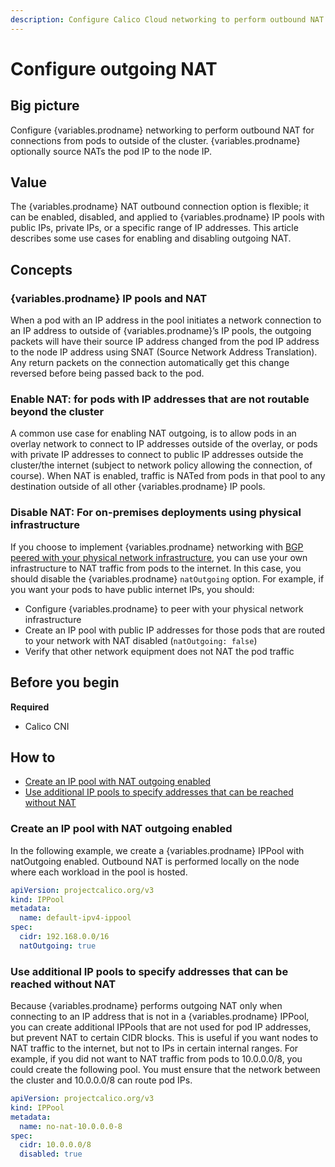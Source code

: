 ```yaml
---
description: Configure Calico Cloud networking to perform outbound NAT for connections from pods to outside of the cluster.
---
```



# Configure outgoing NAT

## Big picture

Configure {variables.prodname} networking to perform outbound NAT for connections from pods to outside of the cluster. {variables.prodname} optionally source NATs the pod IP to the node IP.

## Value

The {variables.prodname} NAT outbound connection option is flexible; it can be enabled, disabled, and applied to {variables.prodname} IP pools with public IPs, private IPs, or a specific range of IP addresses. This article describes some use cases for enabling and disabling outgoing NAT.

## Concepts

### {variables.prodname} IP pools and NAT

When a pod with an IP address in the pool initiates a network connection to an IP address to outside of {variables.prodname}’s IP pools, the outgoing packets will have their source IP address changed from the pod IP address to the node IP address using SNAT (Source Network Address Translation). Any return packets on the connection automatically get this change reversed before being passed back to the pod.

### Enable NAT: for pods with IP addresses that are not routable beyond the cluster

A common use case for enabling NAT outgoing, is to allow pods in an overlay network to connect to IP addresses outside of the overlay, or pods with private IP addresses to connect to public IP addresses outside the cluster/the internet (subject to network policy allowing the connection, of course). When NAT is enabled, traffic is NATed from pods in that pool to any destination outside of all other {variables.prodname} IP pools.

### Disable NAT: For on-premises deployments using physical infrastructure

If you choose to implement {variables.prodname} networking with [BGP peered with your physical network infrastructure](bgp.mdx), you can use your own infrastructure to NAT traffic from pods to the internet. In this case, you should disable the {variables.prodname} `natOutgoing` option. For example, if you want your pods to have public internet IPs, you should:

- Configure {variables.prodname} to peer with your physical network infrastructure
- Create an IP pool with public IP addresses for those pods that are routed to your network with NAT disabled (`natOutgoing: false`)
- Verify that other network equipment does not NAT the pod traffic

## Before you begin

**Required**

- Calico CNI

## How to

- [Create an IP pool with NAT outgoing enabled](#create-an-ip-pool-with-nat-outgoing-enabled)
- [Use additional IP pools to specify addresses that can be reached without NAT](#use-additional-ip-pools-to-specify-addresses-that-can-be-reached-without-nat)

### Create an IP pool with NAT outgoing enabled

In the following example, we create a {variables.prodname} IPPool with natOutgoing enabled. Outbound NAT is performed locally on the node where each workload in the pool is hosted.

```yaml
apiVersion: projectcalico.org/v3
kind: IPPool
metadata:
  name: default-ipv4-ippool
spec:
  cidr: 192.168.0.0/16
  natOutgoing: true
```

### Use additional IP pools to specify addresses that can be reached without NAT

Because {variables.prodname} performs outgoing NAT only when connecting to an IP address that is not in a {variables.prodname} IPPool, you can create additional IPPools that are not used for pod IP addresses, but prevent NAT to certain CIDR blocks. This is useful if you want nodes to NAT traffic to the internet, but not to IPs in certain internal ranges. For example, if you did not want to NAT traffic from pods to 10.0.0.0/8, you could create the following pool. You must ensure that the network between the cluster and 10.0.0.0/8 can route pod IPs.

```yaml
apiVersion: projectcalico.org/v3
kind: IPPool
metadata:
  name: no-nat-10.0.0.0-8
spec:
  cidr: 10.0.0.0/8
  disabled: true
```
